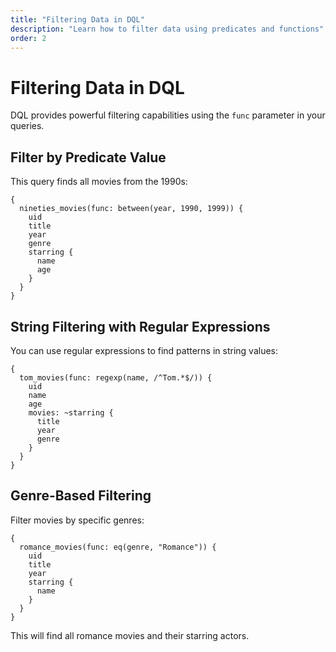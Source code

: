 ```yaml
---
title: "Filtering Data in DQL"
description: "Learn how to filter data using predicates and functions"
order: 2
---
```


# Filtering Data in DQL

DQL provides powerful filtering capabilities using the `func` parameter in your queries.

## Filter by Predicate Value

This query finds all movies from the 1990s:

```dql-query
{
  nineties_movies(func: between(year, 1990, 1999)) {
    uid
    title
    year
    genre
    starring {
      name
      age
    }
  }
}
```

## String Filtering with Regular Expressions

You can use regular expressions to find patterns in string values:

```dql-query
{
  tom_movies(func: regexp(name, /^Tom.*$/)) {
    uid
    name
    age
    movies: ~starring {
      title
      year
      genre
    }
  }
}
```

## Genre-Based Filtering

Filter movies by specific genres:

```dql-query
{
  romance_movies(func: eq(genre, "Romance")) {
    uid
    title
    year
    starring {
      name
    }
  }
}
```

This will find all romance movies and their starring actors.
